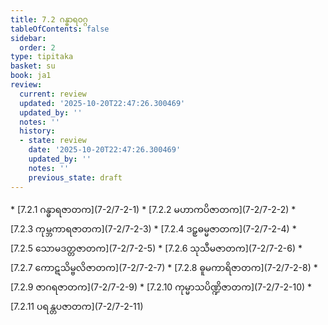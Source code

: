 ```yaml
---
title: 7.2 ဂန္ဓာရဝဂ္ဂ
tableOfContents: false
sidebar:
  order: 2
type: tipitaka
basket: su
book: ja1
review:
  current: review
  updated: '2025-10-20T22:47:26.300469'
  updated_by: ''
  notes: ''
  history:
  - state: review
    date: '2025-10-20T22:47:26.300469'
    updated_by: ''
    notes: ''
    previous_state: draft
---
```



<DynamicBreadcrumb />


<ReviewStatus review={frontmatter.review} showDetails={true} />

<HypothesisAnnotation frontmatter={frontmatter} />



<TableOfContents book="ja1" section="7.2">
* [7.2.1 ဂန္ဓာရဇာတက](7-2/7-2-1)
* [7.2.2 မဟာကပိဇာတက](7-2/7-2-2)
* [7.2.3 ကုမ္ဘကာရဇာတက](7-2/7-2-3)
* [7.2.4 ဒဠှဓမ္မဇာတက](7-2/7-2-4)
* [7.2.5 သောမဒတ္တဇာတက](7-2/7-2-5)
* [7.2.6 သုသီမဇာတက](7-2/7-2-6)
* [7.2.7 ကောဋသိမ္ဗလိဇာတက](7-2/7-2-7)
* [7.2.8 ဓူမကာရိဇာတက](7-2/7-2-8)
* [7.2.9 ဇာဂရဇာတက](7-2/7-2-9)
* [7.2.10 ကုမ္မာသပိဏ္ဍိဇာတက](7-2/7-2-10)
* [7.2.11 ပရန္တပဇာတက](7-2/7-2-11)
</TableOfContents>